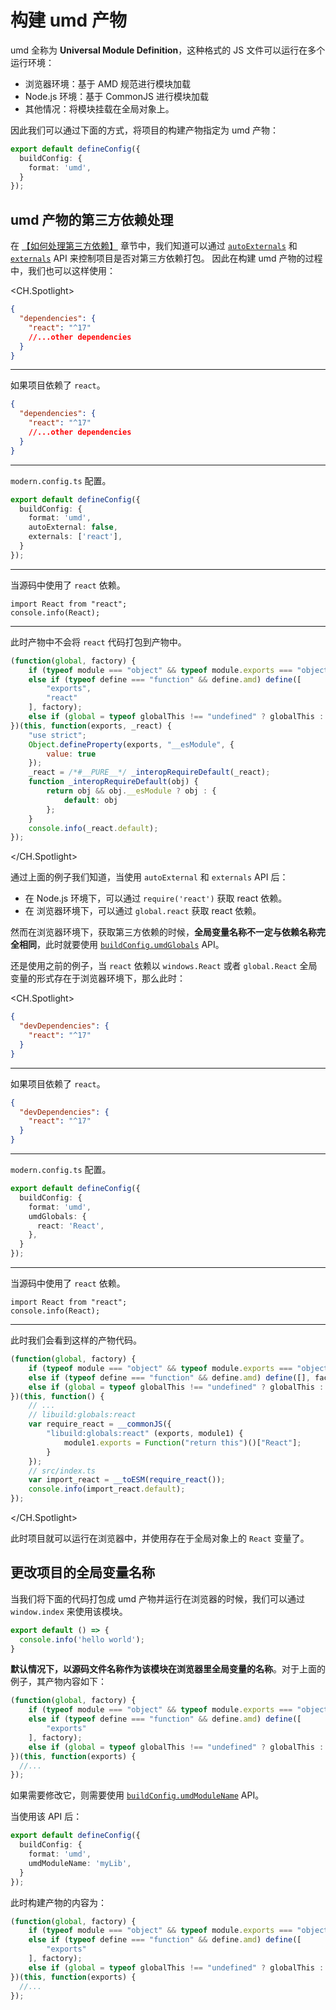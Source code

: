 # 构建 umd 产物

umd 全称为 **Universal Module Definition**，这种格式的 JS 文件可以运行在多个运行环境：

* 浏览器环境：基于 AMD 规范进行模块加载
* Node.js 环境：基于 CommonJS 进行模块加载
* 其他情况：将模块挂载在全局对象上。

因此我们可以通过下面的方式，将项目的构建产物指定为 umd 产物：

``` ts
export default defineConfig({
  buildConfig: {
    format: 'umd',
  }
});
```

## umd 产物的第三方依赖处理

在 [【如何处理第三方依赖】](/zh/guide/advance/external-dependency) 章节中，我们知道可以通过 [`autoExternals`](/zh/api/build-config#autoexternal) 和 [`externals`](/zh/api/build-config#externals) API 来控制项目是否对第三方依赖打包。
因此在构建 umd 产物的过程中，我们也可以这样使用：

<CH.Spotlight>

```json package.json
{
  "dependencies": {
    "react": "^17"
    //...other dependencies
  }
}
```

---

如果项目依赖了 `react`。

```json package.json
{
  "dependencies": {
    "react": "^17"
    //...other dependencies
  }
}
```

---

`modern.config.ts` 配置。

``` ts
export default defineConfig({
  buildConfig: {
    format: 'umd',
    autoExternal: false,
    externals: ['react'],
  }
});
```

---

当源码中使用了 `react` 依赖。

``` tsx src/index.ts
import React from "react";
console.info(React);
```

---

此时产物中不会将 `react` 代码打包到产物中。

``` js dist/index.js focus=1:7
(function(global, factory) {
    if (typeof module === "object" && typeof module.exports === "object") factory(exports, require("react"));
    else if (typeof define === "function" && define.amd) define([
        "exports",
        "react"
    ], factory);
    else if (global = typeof globalThis !== "undefined" ? globalThis : global || self) factory(global.index = {}, global.react);
})(this, function(exports, _react) {
    "use strict";
    Object.defineProperty(exports, "__esModule", {
        value: true
    });
    _react = /*#__PURE__*/ _interopRequireDefault(_react);
    function _interopRequireDefault(obj) {
        return obj && obj.__esModule ? obj : {
            default: obj
        };
    }
    console.info(_react.default);
});
```

</CH.Spotlight>

通过上面的例子我们知道，当使用 `autoExternal` 和 `externals` API 后：

* 在 Node.js 环境下，可以通过 `require('react')` 获取 react 依赖。
* 在 浏览器环境下，可以通过 `global.react` 获取 react 依赖。

然而在浏览器环境下，获取第三方依赖的时候，**全局变量名称不一定与依赖名称完全相同**，此时就要使用 [`buildConfig.umdGlobals`](/zh/api/build-config#umdglobals) API。

还是使用之前的例子，当 `react` 依赖以 `windows.React` 或者 `global.React` 全局变量的形式存在于浏览器环境下，那么此时：


<CH.Spotlight>

```json package.json
{
  "devDependencies": {
    "react": "^17"
  }
}
```

---

如果项目依赖了 `react`。

```json package.json
{
  "devDependencies": {
    "react": "^17"
  }
}
```

---

`modern.config.ts` 配置。

``` ts
export default defineConfig({
  buildConfig: {
    format: 'umd',
    umdGlobals: {
      react: 'React',
    },
  }
});
```

---

当源码中使用了 `react` 依赖。

``` tsx src/index.ts
import React from "react";
console.info(React);
```

---

此时我们会看到这样的产物代码。

``` js dist/index.js focus=7:12
(function(global, factory) {
    if (typeof module === "object" && typeof module.exports === "object") factory();
    else if (typeof define === "function" && define.amd) define([], factory);
    else if (global = typeof globalThis !== "undefined" ? globalThis : global || self) factory();
})(this, function() {
    // ...
    // libuild:globals:react
    var require_react = __commonJS({
        "libuild:globals:react" (exports, module1) {
            module1.exports = Function("return this")()["React"];
        }
    });
    // src/index.ts
    var import_react = __toESM(require_react());
    console.info(import_react.default);
});
```

</CH.Spotlight>

此时项目就可以运行在浏览器中，并使用存在于全局对象上的 `React` 变量了。

## 更改项目的全局变量名称

当我们将下面的代码打包成 umd 产物并运行在浏览器的时候，我们可以通过 `window.index` 来使用该模块。

``` ts ./src/index.ts
export default () => {
  console.info('hello world');
}
```

**默认情况下，以源码文件名称作为该模块在浏览器里全局变量的名称**。对于上面的例子，其产物内容如下：

``` js ./dist/index.js focus=6:6
(function(global, factory) {
    if (typeof module === "object" && typeof module.exports === "object") factory(exports);
    else if (typeof define === "function" && define.amd) define([
        "exports"
    ], factory);
    else if (global = typeof globalThis !== "undefined" ? globalThis : global || self) factory(global.index = {});
})(this, function(exports) {
  //...
});
```

如果需要修改它，则需要使用 [`buildConfig.umdModuleName`](/zh/api/build-config#umdmodulename) API。

当使用该 API 后：

``` ts
export default defineConfig({
  buildConfig: {
    format: 'umd',
    umdModuleName: 'myLib',
  }
});
```

此时构建产物的内容为：

``` js ./dist/index.js focus=6:6
(function(global, factory) {
    if (typeof module === "object" && typeof module.exports === "object") factory(exports);
    else if (typeof define === "function" && define.amd) define([
        "exports"
    ], factory);
    else if (global = typeof globalThis !== "undefined" ? globalThis : global || self) factory(global.myLib = {});
})(this, function(exports) {
  //...
});
```
